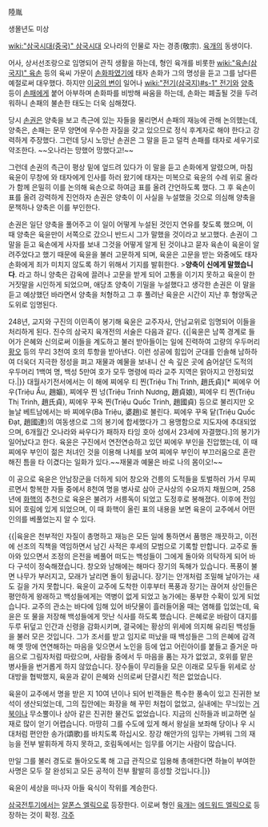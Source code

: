 陸胤

생몰년도 미상

[[wiki:"삼국시대(중국)" 삼국시대]] 오나라의 인물로 자는 경종(敬宗). [[육개]]의 동생이다.

어사, 상서선조랑으로 임명되어 관직 생활을 하는데, 형인 육개를 비롯한 [[wiki:"육손(삼국지)" 육손]] 등의 육씨 가문이 [[손화]]파였기에 태자 손화가 그의 명성을 듣고 그를 남다른 예절로써 대우했다. 하지만 [[이궁의 변]]이 일어나 [[wiki:"전기(삼국지)#s-1" 전기]]와 [[양축]] 등이 [[손패]]에게 붙어 아부하며 손화파를 비방해 싸움을 하는데, 손화는 폐출될 것을 두려워하니 손패의 불손한 태도는 더욱 심해졌다. 

당시 [[손권]]은 양축을 보고 측근에 있는 자들을 물리면서 손패의 재능에 관해 논의했는데, 양축은, 손패는 문무 양면에 우수한 자질을 갖고 있으므로 정식 후계자로 해야 한다고 강력하게 주장했다. 그런데 당시 노망난 손권은 그 말을 듣고 덜컥 손패를 태자로 세우기로 약조한다. ~~오나라는 망했어 망했다고!~~

그런데 손권의 측근이 평상 밑에 엎드려 있다가 이 말을 듣고 손화에게 알렸으며, 마침 육윤이 무창에 와 태자에게 인사를 하러 왔기에 태자는 미복으로 육윤의 수레 위로 올라가 함께 은밀히 이를 논의해 육손으로 하여금 표를 올려 간언하도록 했다. 그 후 육손이 표를 올려 강력하게 진언하자 손권은 양축이 이 사실을 누설했을 것으로 의심해 양축을 문책하나 양축은 이를 부인한다.

손권은 일단 양축을 풀어주고 이 일이 어떻게 누설된 것인지 연유를 찾도록 했으며, 이 때 양축은 육윤만이 서쪽으로 갔으니 반드시 그가 말했을 것이라고 보고했다. 손권이 그 말을 듣고 육손에게 사자를 보내 그것을 어떻게 알게 된 것이냐고 묻자 육손이 육윤이 알려주었다고 했기 때문에 육윤을 불러 고문하게 되며, 육윤은 고문을 받는 와중에도 태자 손화에게 죄가 미치지 않도록 하기 위해서 기지를 발휘한다.
>'''양축이 신에게 말했습니다'''.
라고 하니 양축은 감옥에 끌려나 고문을 받게 되어 고통을 이기지 못하고 육윤이 한 거짓말을 시인하게 되었으며, 애당초 양축이 기밀을 누설했다고 생각한 손권은 이 말을 듣고 예상했던 바라면서 양축을 처형하고 그 후 풀려난 육윤은 시간이 지난 후 형양독군도위로 임명된다.

248년, 교지와 구진의 이민족이 봉기해 육윤은 교주자사, 안남교위로 임명되어 이들을 처리하게 된다. 진수의 삼국지 육개전의 서술은 다음과 같다.
{{|육윤은 남쪽 경계로 들어가 은혜와 신의로써 이들을 계도하고 불러 받아들이는 일에 진력하여 고량의 우두머리 [[황오]] 등의 무리 3천여 호의 투항을 받아낸다. 이런 성공에 힘입어 군대를 인솔해 남하하여 더욱더 지극한 정성을 펴고 재물과 예물을 보내니 산 속 깊은 곳에 숨어살던 도적의 우두머리 1백여 명, 백성 5만여 호가 모두 명령에 따라 교주 지역은 맑아지고 안정되었다.|}}
대월사기전서에서는 이 해에 찌에우 티 찐(Triệu Thị Trinh, 趙氏貞)[* 찌에우 어우(Triệu Ẩu, 趙嫗), 찌에우 찐 넝(Triệu Trinh Nương, 趙貞娘), 찌에우 티 찐(Triệu Thị Trinh, 趙氏貞), 찌에우 꾸옥 찐(Triệu Quốc Trinh, 趙國貞) 등으로 불리지만 오늘날 베트남에서는 바 찌에우(Bà Triệu, 婆趙)로 불린다. 찌에우 꾸옥 닽(Triệu Quốc Đạt, 趙國達)의 여동생으로 그의 봉기에 합세했다가 그 용맹함으로 지도자에 추대되었으며, 6개월간 오나라와 싸우다가 패하자 타잉 호아 성에서 23세에 자결했다.]의 봉기가 일어났다고 한다. 육윤은 구진에서 연전연승하고 있던 찌에우 부인을 진압했는데, 이 때 찌에우 부인이 젊은 처녀인 것을 이용해 나체를 보여 찌에우 부인이 부끄러움으로 혼란해진 틈을 타 이겼다는 일화가 있다.~~재물과 예물은 바로 나의 몸이오!~~

이 공으로 육윤은 안남장군을 더하게 되어 창오와 건릉의 도적들을 토벌하러 가서 무찌르면서 항복한 자들 중에서 8천여 명을 병사로 삼아 군사상의 수요까지 채웠으며, 258년에 [[화핵]]의 추천으로 육윤은 불려가 서릉독이 되었고 도정후로 봉해졌다. 이후에 전임되어 호림에 있게 되었으며, 이 때 화핵이 올린 표의 내용을 보면 육윤이 교주에서 어떤 인의를 베풀었는지 알 수 있다.

{{|육윤은 천부적인 자질이 총명하고 재능은 모든 일에 통하면서 품행은 깨끗하고, 이전에 선조의 직책을 역임하면서 남긴 사적은 후세의 모범으로 기록할 만합니다. 교주로 돌아와 있으면서 조정의 은전을 베풀어 떠도는 백성들이 그에게 돌아와 의탁하게 되어 바다 구석이 정숙해졌습니다. 창오와 남해에는 해마다 장기의 독해가 있습니다. 폭풍이 불면 나무가 부러지고, 모래가 날리면 돌이 뒹굽니다. 장기는 안개처럼 조밀해 날아가는 새도 길을 가지 못합니다. 육윤이 교주에 도착한 이후부터 폭풍과 장기는 끊어져 상인들은 평안하게 왕래하고 백성들에게는 역병이 없게 되었고 농가에는 풍부한 수확이 있게 되었습니다. 교주의 관소는 바다에 임해 있어 바닷물이 흘러들어올 때는 염해를 입었는데, 육윤은 또 물을 저장해 백성들에게 맛난 식사를 하도록 했습니다. 은혜로운 바람이 대지를 두루 뒤덮고 인간과 신령을 감화시키며, 결국에는 황상의 위세에 의지해 유리된 백성들을 불러 모은 것입니다. 그가 조서를 받고 임지로 떠났을 때 백성들은 그의 은혜에 감격해 옛 땅에 연연해하는 마음을 잊으면서 노인을 등에 업고 어린아이를 붙들고 즐거운 마음으로 그림자처럼 따랐으며, 사람들 중에서 두 마음을 품는 자가 없었고, 호위를 맡은 병사들을 번거롭게 하지 않았습니다. 장수들이 무리들을 모은 이래로 모두들 위세로 상대방을 협박했지, 육윤과 같이 은혜와 신의로써 단결시킨 적은 없었습니다.

육윤이 교주에서 명을 받은 지 10여 년이나 되어 빈객들은 특수한 풍속이 있고 진귀한 보석이 생산되었는데, 그의 집안에는 화장을 해 꾸민 처첩이 없었고, 실내에는 무늬있는 [[거북]]이나 무소뿔이나 상아 같은 진귀한 물건도 없었습니다. 지금의 신하들과 비교하면 실재로 많이 얻기 어렵습니다. 마땅히 그를 수도에 있게 해서 왕실을 보좌해 당이나 우 시대처럼 편안한 송가(頌歌)를 바치도록 하십시오. 장강 해안가의 임무는 가벼워 그의 재능을 전부 발휘하게 하지 못하고, 호림독에서는 임무를 어기는 사람이 많습니다.

만일 그를 불러 경도로 돌아오도록 해 고급 관직으로 임용해 총애한다면 하늘이 부여한 사명은 모두 잘 완성되고 모든 공적이 전부 활발히 흥성할 것입니다.|}}

육윤이 세상을 떠나자 아들 육식이 작위를 계승한다.

[[삼국전투기]]에서는 [[알폰스 엘릭]]으로 등장한다. 이로써 형인 [[육개]]는 [[에드워드 엘릭]]으로 등장하는 것이 확정. 
[[각주]]
